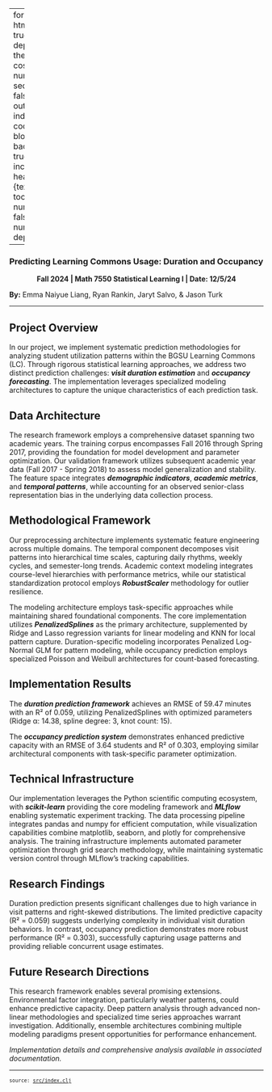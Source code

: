 
---
format:
  html: {toc: true, toc-depth: 4, theme: cosmo, number-sections: false, output-file: index.html}
code-block-background: true
include-in-header: {text: '<link rel = "icon" href = "data:," />'}
toc-title-numbers: false
number-depth: 0

---
<style></style><style>.printedClojure .sourceCode {
  background-color: transparent;
  border-style: none;
}
</style><style>.clay-limit-image-width .clay-image {max-width: 100%}
.clay-side-by-side .sourceCode {margin: 0}
.clay-side-by-side {margin: 1em 0}
</style>
<script src="index_files/md-default0.js" type="text/javascript"></script><script src="index_files/md-default1.js" type="text/javascript"></script>

### Predicting Learning Commons Usage: Duration and Occupancy

<p align="center">
**Fall 2024 | Math 7550 Statistical Learning I | Date: 12/5/24**
</p>

**By:** Emma Naiyue Liang, Ryan Rankin, Jaryt Salvo, & Jason Turk

*************

## Project Overview

In our project, we implement systematic prediction methodologies for analyzing student utilization patterns within the BGSU Learning Commons (LC). Through rigorous statistical learning approaches, we address two distinct prediction challenges: **_visit duration estimation_** and **_occupancy forecasting_**. The implementation leverages specialized modeling architectures to capture the unique characteristics of each prediction task.

## Data Architecture

The research framework employs a comprehensive  dataset spanning two academic years. The training corpus encompasses Fall 2016 through Spring 2017, providing the foundation for model development and parameter optimization. Our validation framework utilizes subsequent academic year data (Fall 2017 - Spring 2018) to assess model generalization and stability. The feature space integrates **_demographic indicators_**, **_academic metrics_**, and **_temporal patterns_**, while accounting for an observed senior-class representation bias in the underlying data collection process.

## Methodological Framework

Our preprocessing architecture implements systematic feature engineering across multiple domains. The temporal component decomposes visit patterns into hierarchical time scales, capturing daily rhythms, weekly cycles, and semester-long trends. Academic context modeling integrates course-level hierarchies with performance metrics, while our statistical standardization protocol employs **_RobustScaler_** methodology for outlier resilience.

The modeling architecture employs task-specific approaches while maintaining shared foundational components. The core implementation utilizes **_PenalizedSplines_** as the primary architecture, supplemented by Ridge and Lasso regression variants for linear modeling and KNN for local pattern capture. Duration-specific modeling incorporates Penalized Log-Normal GLM for pattern modeling, while occupancy prediction employs specialized Poisson and Weibull architectures for count-based forecasting.

## Implementation Results

The **_duration prediction framework_** achieves an RMSE of 59.47 minutes with an R² of 0.059, utilizing PenalizedSplines with optimized parameters (Ridge α: 14.38, spline degree: 3, knot count: 15). 

The **_occupancy prediction system_** demonstrates enhanced predictive capacity with an RMSE of 3.64 students and R² of 0.303, employing similar architectural components with task-specific parameter optimization.

## Technical Infrastructure

Our implementation leverages the Python scientific computing ecosystem, with **_scikit-learn_** providing the core modeling framework and **_MLflow_** enabling systematic experiment tracking. The data processing pipeline integrates pandas and numpy for efficient computation, while visualization capabilities combine matplotlib, seaborn, and plotly for comprehensive analysis. The training infrastructure implements automated parameter optimization through grid search methodology, while maintaining systematic version control through MLflow's tracking capabilities.

## Research Findings

Duration prediction presents significant challenges due to high variance in visit patterns and right-skewed distributions. The limited predictive capacity (R² = 0.059) suggests underlying complexity in individual visit duration behaviors. In contrast, occupancy prediction demonstrates more robust performance (R² = 0.303), successfully capturing usage patterns and providing reliable concurrent usage estimates.

## Future Research Directions

This research framework enables several promising extensions. Environmental factor integration, particularly weather patterns, could enhance predictive capacity. Deep pattern analysis through advanced non-linear methodologies and specialized time series approaches warrant investigation. Additionally, ensemble architectures combining multiple modeling paradigms present opportunities for performance enhancement.

*Implementation details and comprehensive analysis available in associated documentation.*


```{=html}
<div style="background-color:grey;height:2px;width:100%;"></div>
```



```{=html}
<div><pre><small><small>source: <a href="https://github.com/adabwana/f24-m7550-final-project/blob/master/src/index.clj">src/index.clj</a></small></small></pre></div>
```
